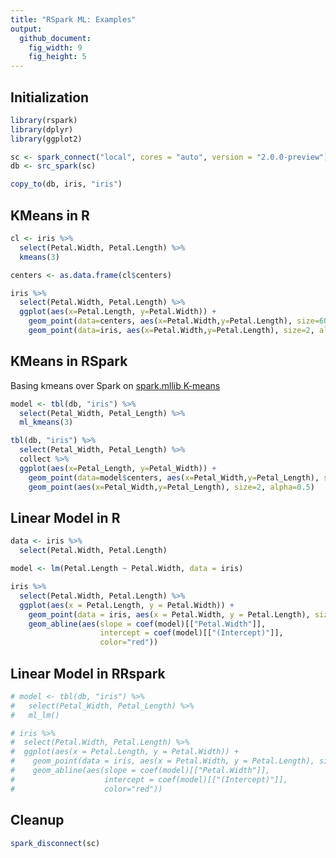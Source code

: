 ```yaml
---
title: "RSpark ML: Examples"
output:
  github_document:
    fig_width: 9
    fig_height: 5
---
```


## Initialization

```r
library(rspark)
library(dplyr)
library(ggplot2)

sc <- spark_connect("local", cores = "auto", version = "2.0.0-preview")
db <- src_spark(sc)

copy_to(db, iris, "iris")
```

## KMeans in R

```r

cl <- iris %>%
  select(Petal.Width, Petal.Length) %>%
  kmeans(3)

centers <- as.data.frame(cl$centers)

iris %>%
  select(Petal.Width, Petal.Length) %>%
  ggplot(aes(x=Petal.Length, y=Petal.Width)) +
    geom_point(data=centers, aes(x=Petal.Width,y=Petal.Length), size=60, alpha=0.1) +
    geom_point(data=iris, aes(x=Petal.Width,y=Petal.Length), size=2, alpha=0.5)
```

## KMeans in RSpark

Basing kmeans over Spark on [spark.mllib K-means](http://spark.apache.org/docs/latest/mllib-clustering.html#k-means)

```r

model <- tbl(db, "iris") %>%
  select(Petal_Width, Petal_Length) %>%
  ml_kmeans(3)

tbl(db, "iris") %>%
  select(Petal_Width, Petal_Length) %>%
  collect %>%
  ggplot(aes(x=Petal_Length, y=Petal_Width)) +
    geom_point(data=model$centers, aes(x=Petal_Width,y=Petal_Length), size=60, alpha=0.1) +
    geom_point(aes(x=Petal_Width,y=Petal_Length), size=2, alpha=0.5)

```

## Linear Model in R

```r
data <- iris %>%
  select(Petal.Width, Petal.Length)

model <- lm(Petal.Length ~ Petal.Width, data = iris)

iris %>%
  select(Petal.Width, Petal.Length) %>%
  ggplot(aes(x = Petal.Length, y = Petal.Width)) +
    geom_point(data = iris, aes(x = Petal.Width, y = Petal.Length), size=2, alpha=0.5) +
    geom_abline(aes(slope = coef(model)[["Petal.Width"]],
                    intercept = coef(model)[["(Intercept)"]],
                    color="red"))
```

## Linear Model in RRspark

```r
# model <- tbl(db, "iris") %>%
#   select(Petal_Width, Petal_Length) %>%
#   ml_lm()

# iris %>%
#  select(Petal.Width, Petal.Length) %>%
#  ggplot(aes(x = Petal.Length, y = Petal.Width)) +
#    geom_point(data = iris, aes(x = Petal.Width, y = Petal.Length), size=2, alpha=0.5) +
#    geom_abline(aes(slope = coef(model)[["Petal.Width"]],
#                    intercept = coef(model)[["(Intercept)"]],
#                    color="red"))
```


## Cleanup

```r
spark_disconnect(sc)
```
